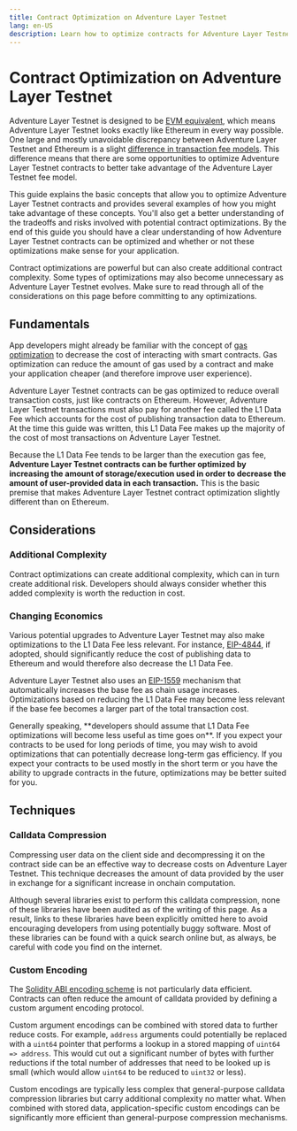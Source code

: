 ```yaml
---
title: Contract Optimization on Adventure Layer Testnet
lang: en-US
description: Learn how to optimize contracts for Adventure Layer Testnet and what to look out for when you do so.
---
```



# Contract Optimization on Adventure Layer Testnet

Adventure Layer Testnet is designed to be [EVM equivalent](https://web.archive.org/web/20231127160757/https://medium.com/ethereum-optimism/introducing-evm-equivalence-5c2021deb306), which means Adventure Layer Testnet looks exactly like Ethereum in every way possible.
One large and mostly unavoidable discrepancy between Adventure Layer Testnet and Ethereum is a slight [difference in transaction fee models](/stack/transactions/fees).
This difference means that there are some opportunities to optimize Adventure Layer Testnet contracts to better take advantage of the Adventure Layer Testnet fee model.

This guide explains the basic concepts that allow you to optimize Adventure Layer Testnet contracts and provides several examples of how you might take advantage of these concepts.
You'll also get a better understanding of the tradeoffs and risks involved with potential contract optimizations.
By the end of this guide you should have a clear understanding of how Adventure Layer Testnet contracts can be optimized and whether or not these optimizations make sense for your application.

<Callout>
Contract optimizations are powerful but can also create additional contract complexity.
Some types of optimizations may also become unnecessary as Adventure Layer Testnet evolves.
Make sure to read through all of the considerations on this page before committing to any optimizations.
</Callout>

## Fundamentals

App developers might already be familiar with the concept of [gas optimization](https://www.alchemy.com/overviews/solidity-gas-optimization) to decrease the cost of interacting with smart contracts.
Gas optimization can reduce the amount of gas used by a contract and make your application cheaper (and therefore improve user experience).

Adventure Layer Testnet contracts can be gas optimized to reduce overall transaction costs, just like contracts on Ethereum.
However, Adventure Layer Testnet transactions must also pay for another fee called the L1 Data Fee which accounts for the cost of publishing transaction data to Ethereum.
At the time this guide was written, this L1 Data Fee makes up the majority of the cost of most transactions on Adventure Layer Testnet.

Because the L1 Data Fee tends to be larger than the execution gas fee, **Adventure Layer Testnet contracts can be further optimized by increasing the amount of storage/execution used in order to decrease the amount of user-provided data in each transaction.**
This is the basic premise that makes Adventure Layer Testnet contract optimization slightly different than on Ethereum.

## Considerations

### Additional Complexity

Contract optimizations can create additional complexity, which can in turn create additional risk.
Developers should always consider whether this added complexity is worth the reduction in cost.

### Changing Economics

Various potential upgrades to Adventure Layer Testnet may also make optimizations to the L1 Data Fee less relevant.
For instance, [EIP-4844](https://www.eip4844.com/), if adopted, should significantly reduce the cost of publishing data to Ethereum and would therefore also decrease the L1 Data Fee.

Adventure Layer Testnet also uses an [EIP-1559](https://github.com/ethereum/EIPs/blob/master/EIPS/eip-1559.md) mechanism that automatically increases the base fee as chain usage increases.
Optimizations based on reducing the L1 Data Fee may become less relevant if the base fee becomes a larger part of the total transaction cost.

<Callout>
Generally speaking, **developers should assume that L1 Data Fee optimizations will become less useful as time goes on**.
If you expect your contracts to be used for long periods of time, you may wish to avoid optimizations that can potentially decrease long-term gas efficiency.
If you expect your contracts to be used mostly in the short term or you have the ability to upgrade contracts in the future, optimizations may be better suited for you.
</Callout>

## Techniques

### Calldata Compression

Compressing user data on the client side and decompressing it on the contract side can be an effective way to decrease costs on Adventure Layer Testnet.
This technique decreases the amount of data provided by the user in exchange for a significant increase in onchain computation.

Although several libraries exist to perform this calldata compression, none of these libraries have been audited as of the writing of this page.
As a result, links to these libraries have been explicitly omitted here to avoid encouraging developers from using potentially buggy software.
Most of these libraries can be found with a quick search online but, as always, be careful with code you find on the internet.

### Custom Encoding

The [Solidity ABI encoding scheme](https://docs.soliditylang.org/en/v0.8.23/abi-spec.html#argument-encoding) is not particularly data efficient.
Contracts can often reduce the amount of calldata provided by defining a custom argument encoding protocol.

Custom argument encodings can be combined with stored data to further reduce costs.
For example, `address` arguments could potentially be replaced with a `uint64` pointer that performs a lookup in a stored mapping of `uint64 => address`.
This would cut out a significant number of bytes with further reductions if the total number of addresses that need to be looked up is small (which would allow `uint64` to be reduced to `uint32` or less).

Custom encodings are typically less complex that general-purpose calldata compression libraries but carry additional complexity no matter what.
When combined with stored data, application-specific custom encodings can be significantly more efficient than general-purpose compression mechanisms.
